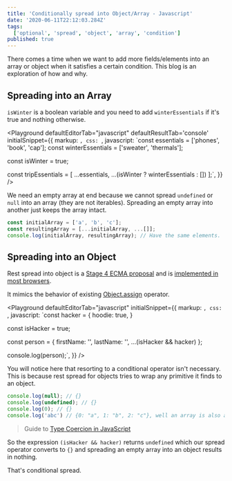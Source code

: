 ```yaml
---
title: 'Conditionally spread into Object/Array - Javascript'
date: '2020-06-11T22:12:03.284Z'
tags:
  ['optional', 'spread', 'object', 'array', 'condition']
published: true
---
```

There comes a time when we want to add more fields/elements into an array or object when it satisfies a certain condition. This blog is an exploration of how and why. 

## Spreading into an Array

`isWinter` is a boolean variable and you need to add `winterEssentials` if it's true and nothing otherwise. 

<Playground
  defaultEditorTab="javascript"
  defaultResultTab='console'
  initialSnippet={{
    markup: ``,
    css: ``,
    javascript: `const essentials = ['phones', 'book', 'cap'];
const winterEssentials = ['sweater', 'thermals'];
 
const isWinter = true;
 
const tripEssentials = [
  ...essentials,
  ...(isWinter ? winterEssentials : [])
];`,
  }}
/>

We need an empty array at end because we cannot spread `undefined` or `null` into an array (they are not iterables). Spreading an empty array into another just keeps the array intact.

```javascript
const initialArray = ['a', 'b', 'c'];
const resultingArray = [...initialArray, ...[]];
console.log(initialArray, resultingArray); // Have the same elements.
```

## Spreading into an Object

Rest spread into object is a [Stage 4 ECMA proposal](https://tc39.es/proposal-object-rest-spread) and is [implemented in most browsers](https://caniuse.com/#feat=mdn-javascript_operators_spread_spread_in_object_literals).

It mimics the behavior of existing [Object.assign](https://developer.mozilla.org/en-US/docs/Web/JavaScript/Reference/Global_Objects/Object/assign) operator.

<Playground
  defaultEditorTab="javascript"
  initialSnippet={{
    markup: ``,
    css: ``,
    javascript: `const hacker = {
  hoodie: true,
}
 
const isHacker = true;
 
const person = {
  firstName: '',
  lastName: '',
  ...(isHacker && hacker)
};
 
console.log(person);`,
  }}
/>

You will notice here that resorting to a conditional operator isn't necessary. This is because rest spread for objects tries to wrap any primitive it finds to an object.

```javascript
console.log(null); // {}
console.log(undefined); // {}
console.log(0); // {}
console.log('abc') // {0: "a", 1: "b", 2: "c"}, well an array is also an object
```

> Guide to [Type Coercion in JavaScript](/type-coercion/)

So the expression `(isHacker && hacker)` returns `undefined` which our spread operator converts to `{}` and spreading an empty array into an object results in nothing. 

That's conditional spread.